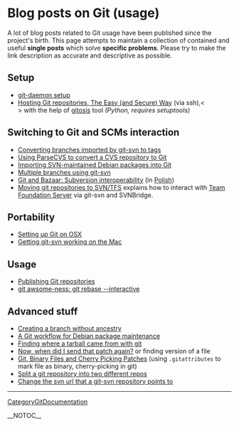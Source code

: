 = Blog posts on Git (usage) =

A lot of blog posts related to Git usage have been published since the project's birth. This page attempts to maintain a collection of contained and useful <b>single posts</b> which solve <b>specific problems</b>. Please try to make the link description as accurate and descriptive as possible.

== Setup ==

* [http://www.itp.tuwien.ac.at/~mattems/blog/2006/07/17#git_server_setup git-daemon setup]
* [http://scie.nti.st/2007/11/14/hosting-git-repositories-the-easy-and-secure-way Hosting Git repositories, The Easy (and Secure) Way] (via ssh),<<BR>> with the help of [http://eagain.net/gitweb/?p=gitosis.git gitosis] tool <i>(Python, requires setuptools)</i>

== Switching to Git and SCMs interaction ==

* [http://ze-dinosaur.livejournal.com/18564.html Converting branches imported by git-svn to tags]
* [http://www.softwolves.pp.se/blog/2007-09-13 Using ParseCVS to convert a CVS repository to Git]
* [http://blog.madduck.net/debian/2007.10.07_converting-a-package-to-git Importing SVN-maintained Debian packages into Git]
* [http://www.dmo.ca/blog/20070608113513 Multiple branches using git-svn]
* [http://info.wsisiz.edu.pl/~blizinsk/git-bzr.html Git and Bazaar: Subversion interoperability] (in [http://info.wsisiz.edu.pl/~blizinsk/git-bzr.pl.html Polish])
* [http://blog.paulbetts.org/index.php/2007/12/02/moving-git-repositories-to-svntfs/ Moving git repositories to SVN/TFS] explains how to interact with [[WikiPedia:Team_Foundation_Server|Team Foundation Server]] via git-svn and SVNBridge.

== Portability ==

* [http://www.dekorte.com/blog/blog.cgi?do=item&id=2539 Setting up Git on OSX]
* [http://speirs.org/2007/07/22/getting-git-svn-working-on-the-mac/ Getting git-svn working on the Mac]

== Usage ==

* [http://blog.madduck.net/vcs/2007.07.11_publishing-git-repositories Publishing Git repositories]
* [http://blog.madism.org/index.php/2007/09/09/138-git-awsome-ness-git-rebase-interactive git awsome-ness: git rebase --interactive]

== Advanced stuff ==

* [http://blog.madduck.net/vcs/2007.07.11_creating-a-git-branch-without-ancestry Creating a branch without ancestry]
* [http://blog.madduck.net/debian/2007.10.03_packaging-with-git A Git workflow for Debian package maintenance]
* [http://web.glandium.org/blog/?p=146 Finding where a tarball came from with git]
* [http://www.dmo.ca/blog/git-saves-me-pain-again Now, when did I send that patch again?] or finding version of a file
* [http://www.bluishcoder.co.nz/2007/09/git-binary-files-and-cherry-picking.html Git, Binary Files and Cherry Picking Patches] (using <code><nowiki>.gitattributes</nowiki></code> to mark file as binary, cherry-picking in git)
* [http://loupgaroublond.blogspot.com/2007/12/how-to-split-repository-in-git.html Split a git repository into two different repos]
* [http://duncan.mac-vicar.com/blog/archives/282 Change the svn url that a git-svn repository points to]
----
[[CategoryGitDocumentation]]

__NOTOC__